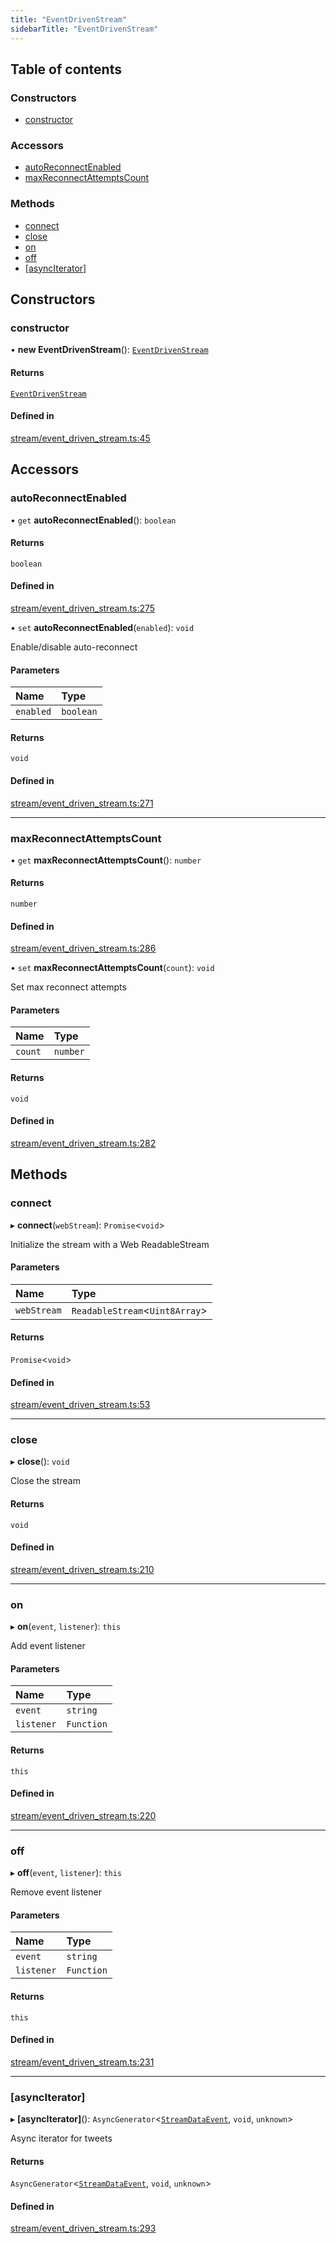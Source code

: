 ```yaml
---
title: "EventDrivenStream"
sidebarTitle: "EventDrivenStream"
---
```


## Table of contents

### Constructors

- [constructor](/xdks/typescript/reference/classes/EventDrivenStream#constructor)

### Accessors

- [autoReconnectEnabled](/xdks/typescript/reference/classes/EventDrivenStream#autoreconnectenabled)
- [maxReconnectAttemptsCount](/xdks/typescript/reference/classes/EventDrivenStream#maxreconnectattemptscount)

### Methods

- [connect](/xdks/typescript/reference/classes/EventDrivenStream#connect)
- [close](/xdks/typescript/reference/classes/EventDrivenStream#close)
- [on](/xdks/typescript/reference/classes/EventDrivenStream#on)
- [off](/xdks/typescript/reference/classes/EventDrivenStream#off)
- [[asyncIterator]](EventDrivenStream.md#[asynciterator])

## Constructors

### constructor

• **new EventDrivenStream**(): [`EventDrivenStream`](/xdks/typescript/reference/classes/EventDrivenStream)

#### Returns

[`EventDrivenStream`](/xdks/typescript/reference/classes/EventDrivenStream)

#### Defined in

[stream/event_driven_stream.ts:45](https://github.com/xdevplatform/xdk/blob/298ca9350d035e40e7c8ee0753c50052819a41e2/xdk/typescript/src/stream/event_driven_stream.ts#L45)

## Accessors

### autoReconnectEnabled

• `get` **autoReconnectEnabled**(): `boolean`

#### Returns

`boolean`

#### Defined in

[stream/event_driven_stream.ts:275](https://github.com/xdevplatform/xdk/blob/298ca9350d035e40e7c8ee0753c50052819a41e2/xdk/typescript/src/stream/event_driven_stream.ts#L275)

• `set` **autoReconnectEnabled**(`enabled`): `void`

Enable/disable auto-reconnect

#### Parameters

| Name | Type |
| :------ | :------ |
| `enabled` | `boolean` |

#### Returns

`void`

#### Defined in

[stream/event_driven_stream.ts:271](https://github.com/xdevplatform/xdk/blob/298ca9350d035e40e7c8ee0753c50052819a41e2/xdk/typescript/src/stream/event_driven_stream.ts#L271)

___

### maxReconnectAttemptsCount

• `get` **maxReconnectAttemptsCount**(): `number`

#### Returns

`number`

#### Defined in

[stream/event_driven_stream.ts:286](https://github.com/xdevplatform/xdk/blob/298ca9350d035e40e7c8ee0753c50052819a41e2/xdk/typescript/src/stream/event_driven_stream.ts#L286)

• `set` **maxReconnectAttemptsCount**(`count`): `void`

Set max reconnect attempts

#### Parameters

| Name | Type |
| :------ | :------ |
| `count` | `number` |

#### Returns

`void`

#### Defined in

[stream/event_driven_stream.ts:282](https://github.com/xdevplatform/xdk/blob/298ca9350d035e40e7c8ee0753c50052819a41e2/xdk/typescript/src/stream/event_driven_stream.ts#L282)

## Methods

### connect

▸ **connect**(`webStream`): `Promise`\<`void`\>

Initialize the stream with a Web ReadableStream

#### Parameters

| Name | Type |
| :------ | :------ |
| `webStream` | `ReadableStream`\<`Uint8Array`\> |

#### Returns

`Promise`\<`void`\>

#### Defined in

[stream/event_driven_stream.ts:53](https://github.com/xdevplatform/xdk/blob/298ca9350d035e40e7c8ee0753c50052819a41e2/xdk/typescript/src/stream/event_driven_stream.ts#L53)

___

### close

▸ **close**(): `void`

Close the stream

#### Returns

`void`

#### Defined in

[stream/event_driven_stream.ts:210](https://github.com/xdevplatform/xdk/blob/298ca9350d035e40e7c8ee0753c50052819a41e2/xdk/typescript/src/stream/event_driven_stream.ts#L210)

___

### on

▸ **on**(`event`, `listener`): `this`

Add event listener

#### Parameters

| Name | Type |
| :------ | :------ |
| `event` | `string` |
| `listener` | `Function` |

#### Returns

`this`

#### Defined in

[stream/event_driven_stream.ts:220](https://github.com/xdevplatform/xdk/blob/298ca9350d035e40e7c8ee0753c50052819a41e2/xdk/typescript/src/stream/event_driven_stream.ts#L220)

___

### off

▸ **off**(`event`, `listener`): `this`

Remove event listener

#### Parameters

| Name | Type |
| :------ | :------ |
| `event` | `string` |
| `listener` | `Function` |

#### Returns

`this`

#### Defined in

[stream/event_driven_stream.ts:231](https://github.com/xdevplatform/xdk/blob/298ca9350d035e40e7c8ee0753c50052819a41e2/xdk/typescript/src/stream/event_driven_stream.ts#L231)

___

### [asyncIterator]

▸ **[asyncIterator]**(): `AsyncGenerator`\<[`StreamDataEvent`](/xdks/typescript/reference/interfaces/StreamDataEvent), `void`, `unknown`\>

Async iterator for tweets

#### Returns

`AsyncGenerator`\<[`StreamDataEvent`](/xdks/typescript/reference/interfaces/StreamDataEvent), `void`, `unknown`\>

#### Defined in

[stream/event_driven_stream.ts:293](https://github.com/xdevplatform/xdk/blob/298ca9350d035e40e7c8ee0753c50052819a41e2/xdk/typescript/src/stream/event_driven_stream.ts#L293)
